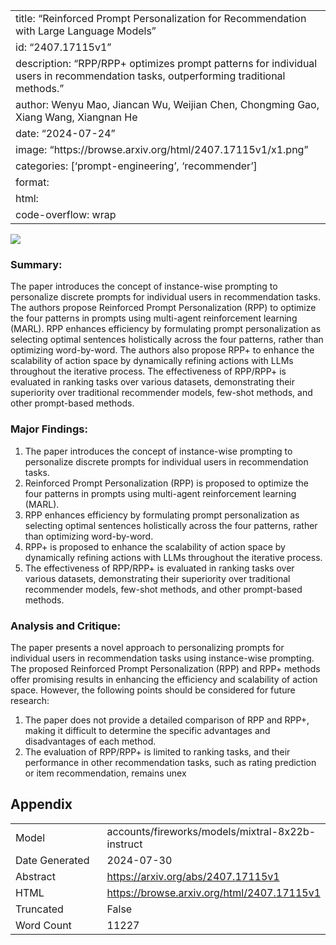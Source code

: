 
---
title: "Reinforced Prompt Personalization for Recommendation with Large Language Models"
id: "2407.17115v1"
description: "RPP/RPP+ optimizes prompt patterns for individual users in recommendation tasks, outperforming traditional methods."
author: Wenyu Mao, Jiancan Wu, Weijian Chen, Chongming Gao, Xiang Wang, Xiangnan He
date: "2024-07-24"
image: "https://browse.arxiv.org/html/2407.17115v1/x1.png"
categories: ['prompt-engineering', 'recommender']
format:
  html:
    code-overflow: wrap
---

![](https://browse.arxiv.org/html/2407.17115v1/x1.png)

### Summary:

The paper introduces the concept of instance-wise prompting to personalize discrete prompts for individual users in recommendation tasks. The authors propose Reinforced Prompt Personalization (RPP) to optimize the four patterns in prompts using multi-agent reinforcement learning (MARL). RPP enhances efficiency by formulating prompt personalization as selecting optimal sentences holistically across the four patterns, rather than optimizing word-by-word. The authors also propose RPP+ to enhance the scalability of action space by dynamically refining actions with LLMs throughout the iterative process. The effectiveness of RPP/RPP+ is evaluated in ranking tasks over various datasets, demonstrating their superiority over traditional recommender models, few-shot methods, and other prompt-based methods.

### Major Findings:

1. The paper introduces the concept of instance-wise prompting to personalize discrete prompts for individual users in recommendation tasks.
2. Reinforced Prompt Personalization (RPP) is proposed to optimize the four patterns in prompts using multi-agent reinforcement learning (MARL).
3. RPP enhances efficiency by formulating prompt personalization as selecting optimal sentences holistically across the four patterns, rather than optimizing word-by-word.
4. RPP+ is proposed to enhance the scalability of action space by dynamically refining actions with LLMs throughout the iterative process.
5. The effectiveness of RPP/RPP+ is evaluated in ranking tasks over various datasets, demonstrating their superiority over traditional recommender models, few-shot methods, and other prompt-based methods.

### Analysis and Critique:

The paper presents a novel approach to personalizing prompts for individual users in recommendation tasks using instance-wise prompting. The proposed Reinforced Prompt Personalization (RPP) and RPP+ methods offer promising results in enhancing the efficiency and scalability of action space. However, the following points should be considered for future research:

1. The paper does not provide a detailed comparison of RPP and RPP+, making it difficult to determine the specific advantages and disadvantages of each method.
2. The evaluation of RPP/RPP+ is limited to ranking tasks, and their performance in other recommendation tasks, such as rating prediction or item recommendation, remains unex

## Appendix

|          |          |
|----------|----------|
| Model     | accounts/fireworks/models/mixtral-8x22b-instruct       |
| Date Generated     | 2024-07-30       |
| Abstract | [https://arxiv.org/abs/2407.17115v1](https://arxiv.org/abs/2407.17115v1)        |
| HTML     | [https://browse.arxiv.org/html/2407.17115v1](https://browse.arxiv.org/html/2407.17115v1)       |
| Truncated       | False       |
| Word Count       | 11227       |